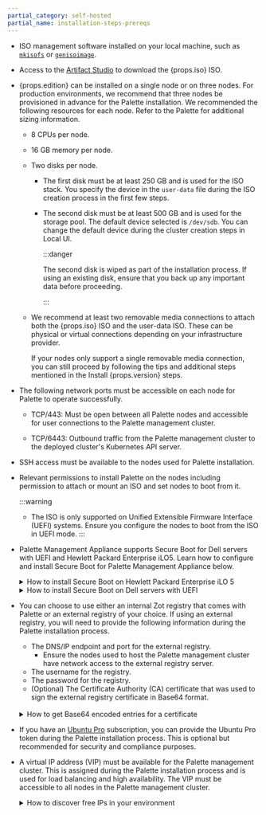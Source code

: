 ```yaml
---
partial_category: self-hosted
partial_name: installation-steps-prereqs
---
```


- ISO management software installed on your local machine, such as [`mkisofs`](https://linux.die.net/man/8/mkisofs) or [`genisoimage`](https://linux.die.net/man/1/genisoimage).

- Access to the [Artifact Studio](https://artifact-studio.spectrocloud.com/) to download the {props.iso} ISO.

- {props.edition} can be installed on a single node or on three nodes. For production environments, we recommend that three nodes be provisioned in advance for the Palette installation. We recommended the following
  resources for each node. Refer to the Palette <PaletteVertexUrlMapper edition={props.edition} text="Size Guidelines" palettePath="/install-palette#size-guidelines" vertexPath="/install-palette-vertex#size-guidelines"/> for additional sizing information.

  - 8 CPUs per node.

  - 16 GB memory per node.

  - Two disks per node.

    - The first disk must be at least 250 GB and is used for the ISO stack. You specify the device in the `user-data` file during the ISO creation process in the first few steps.

    - The second disk must be at least 500 GB and is used for the storage pool. The default device selected is `/dev/sdb`. You can change the default device during the cluster creation steps in Local UI.

      :::danger

      The second disk is wiped as part of the installation process. If using an existing disk, ensure that you back up any important data before proceeding.

      :::

  - We recommend at least two removable media connections to attach both the {props.iso} ISO and the user-data ISO. These can be physical or virtual connections depending on your infrastructure provider.

    If your nodes only support a single removable media connection, you can still proceed by following the tips and additional steps mentioned in the Install {props.version} steps.

- The following network ports must be accessible on each node for Palette to operate successfully.

  - TCP/443: Must be open between all Palette nodes and accessible for user connections to the Palette management
    cluster.

  - TCP/6443: Outbound traffic from the Palette management cluster to the deployed cluster's Kubernetes API server.

- SSH access must be available to the nodes used for Palette installation.

- Relevant permissions to install Palette on the nodes including permission to attach or mount an ISO and set nodes to
  boot from it.

  :::warning

  - The ISO is only supported on Unified Extensible Firmware Interface (UEFI) systems. Ensure you configure the nodes to boot from the ISO in UEFI mode.
  :::

- Palette Management Appliance supports Secure Boot for Dell servers with UEFI and Hewlett Packard Enterprise iLO5. 
Learn how to configure and install Secure Boot for Palette Management Appliance below.

  <details>

  <summary> How to install Secure Boot on Hewlett Packard Enterprise iLO 5 </summary>

  Before you begin, ensure that you have iLO 5 access with privileges to launch the remote console and change BIOS settings. 
  You also need the `MOK.der` certificate file on your local computer.
  Skip to step 4 if you have already downloaded the certificate file.

  1. Navigate to [Artifact Studio](https://artifact-studio.spectrocloud.com/).
  2. Select the version corresponding to your {props.edition} installer. Then, select **Show Artifacts**. The artifact list appears.
  3. **Download** the **MOK Key for Secure Boot** file.
  4. Power on or reboot the server. When prompted during Power-On Self-Test (POST), press **F9** to enter **System Utilities**.
  5. Select **System Configuration** and press **ENTER**.
  6. Select **BIOS/Platform Configuration (RBSU)** > **Server Security** > **Secure Boot Settings** > **Advanced Secure Boot Options**.
  7. Select **DB – Allowed Signatures Database** > **Enroll Signature**. If Secure Boot is currently enabled, the **Enroll Signature** option will be unavailable. Temporarily disable Secure Boot and repeat the process.
  8. Drag the `MOK.der` file from your desktop onto the iLO Remote Console window. iLO mounts it as a virtual USB device automatically.
  9. Confirm any prompts.
  10. Verify that the new entry appears under **DB – Allowed Signatures Database** > **View Signatures**.
  11. Press **ESC** to exit the menus until the **Save and Exit** option is available.
  12. Save your changes. Exit the menu and reboot the server.

  </details>

  <details>

  <summary> How to install Secure Boot on Dell servers with UEFI </summary>

  Before you begin, you need the `MOK.der` certificate file on your local computer.
  Skip to step 4 if you have already downloaded the certificate file.
  
  1. Navigate to [Artifact Studio](https://artifact-studio.spectrocloud.com/).
  2. Select the version corresponding to your {props.edition} installer. Then, select **Show Artifacts**. The artifact list appears.
  3. **Download** the **MOK Key for Secure Boot** file.
  4. Power on the server. Execute the following command to create a virtual CD/DVD drive containing an ISO file with the `MOK.der` certificate. Alternatively, you can save the file to a FAT32-formatted USB drive.
      ```
      mkisofs -output key.iso -volid cidata -joliet -rock MOK.der
      ```
  5. Reboot the server. When the Dell logo appears, press **F2**. The **System Setup** menu opens.
  6. Select **System BIOS** > **Boot Settings**.
  7. Ensure that the **Boot Mode** is set to **UEFI**.
  8. Press **ESC** to return to **Boot Settings**.
  9. Select **System Security** > **Secure Boot Settings**.
  10. Toggle **Secure Boot** to **Enabled** and **Secure Boot Policy** to **Custom**.
  11. Select **Secure Boot Custom Policy Settings** > **Authorized Signature Database (db)**.
  12. Select **Import New Entry**. Then, select the virtual CD/DVD drive or USB drive containing the `MOK.der` file.
  13. Save your changes. Press **ESC** to return to **Authorized Signature Database (db)**.
  14. Select **View Entries**. The `MOK.der` file shows in the database as **DRBD Module Signing**.
  15. Save your changes. Exit the menu and reboot the server.

  </details>

- You can choose to use either an internal Zot registry that comes with Palette or an external registry of your choice. If using an external registry, you will need to provide the following information during the Palette installation process.

  - The DNS/IP endpoint and port for the external registry.
    - Ensure the nodes used to host the Palette management cluster have network access to the external registry server.
  - The username for the registry.
  - The password for the registry.
  - (Optional) The Certificate Authority (CA) certificate that was used to sign the external registry certificate in Base64 format.

  <br />

  <details>

  <summary> How to get Base64 encoded entries for a certificate </summary>

  You can get the Base64 encoded entry from your certificate by using the following command. Replace `<certificate-file>` with the filename of your certificate file.

  ```bash
  base64 --wrap 0 <certificate-file>
  ```

  </details>

- If you have an [Ubuntu Pro](https://ubuntu.com/pro) subscription, you can provide the Ubuntu Pro token during the
  Palette installation process. This is optional but recommended for security and compliance purposes.

- A virtual IP address (VIP) must be available for the Palette management cluster. This is assigned during the Palette
  installation process and is used for load balancing and high availability. The VIP must be accessible to all nodes in
  the Palette management cluster.

  <details>

  <summary> How to discover free IPs in your environment </summary>

  You can discover free IPs in your environment by using a tool like `arping` or `nmap`. For example, you can issue the
  following command to probe a CIDR block for free IP addresses.

  ```bash
  nmap --unprivileged -sT -Pn 10.10.200.0/24
  ```

  This command will scan the CIDR block and output any hosts it finds.

  ```shell hideClipboard title="Example nmap output"
  Nmap scan report for test-worker-pool-cluster2-6655ab7a-tyuio.company.dev (10.10.200.2)
  Host is up.
  All 1000 scanned ports on test-worker-pool-cluster2-6655ab7a-tyuio.company.dev (10.10.200.2) are in ignored states.
  Not shown: 1000 filtered tcp ports (no-response)
  ```

  For any free IP addresses, you can use `arping` to double-check if the IP is available.

  ```bash title="Example arping command"
  arping -D -c 4 10.10.200.101
  ```

  ```shell hideClipboard title="Example arping output"
  ARPING 10.10.200.101 from 0.0.0.0 ens103
  Sent 4 probes (4 broadcast(s))
  Received 0 response(s)
  ```

  If you receive no responses like the example output above, the IP address is likely free.

  </details>